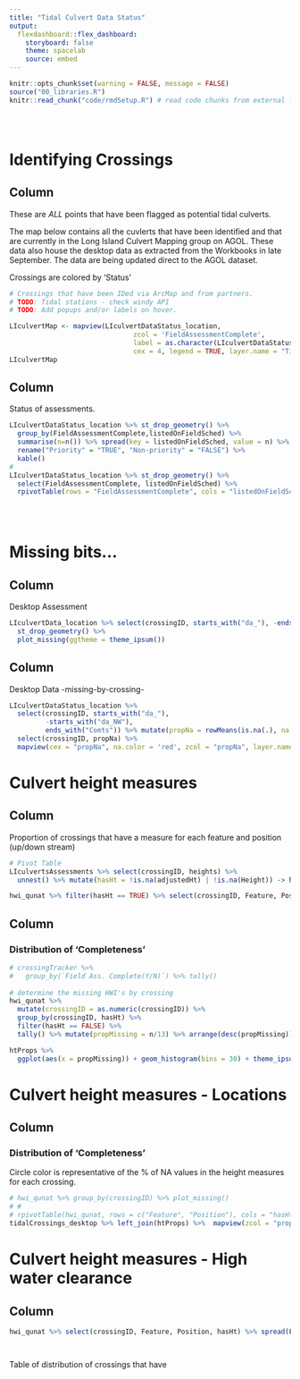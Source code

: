 ```yaml
---
title: "Tidal Culvert Data Status"
output: 
  flexdashboard::flex_dashboard:
    storyboard: false
    theme: spacelab
    source: embed
---
```


```r
knitr::opts_chunk$set(warning = FALSE, message = FALSE)
source("00_libraries.R")
knitr::read_chunk("code/rmdSetup.R") # read code chunks from external files to extend beyond multiple Rmds.
```

```r
```

```r
```

```r
```

Identifying Crossings {data-width=1200}
===========================================  

Column{data-width=800}  
-------------------------------------------  

These are _*ALL*_ points that have been flagged as potential tidal culverts. 

The map below contains all the cuvlerts that have been identified and that are currently in the Long Island Culvert Mapping group on AGOL. These data also house the desktop data as extracted from the Workbooks in late September. The data are being updated direct to the AGOL dataset.

Crossings are colored by 'Status'  

```r
# Crossings that have been IDed via ArcMap and from partners.
# TODO: Tidal stations - check windy API
# TODO: Add popups and/or labels on hover. 

LIculvertMap <- mapview(LIculvertDataStatus_location, 
                               zcol = 'FieldAssessmentComplete', 
                               label = as.character(LIculvertDataStatus_location$crossingID), lwd = .5,
                               cex = 4, legend = TRUE, layer.name = "Tidal Crossings:<br> Assessment Status")
LIculvertMap 

```


Column{data-width=400}
------------------------------------------- 

Status of assessments.   

```r

LIculvertDataStatus_location %>% st_drop_geometry() %>% 
  group_by(FieldAssessmentComplete,listedOnFieldSched) %>%
  summarise(n=n()) %>% spread(key = listedOnFieldSched, value = n) %>% 
  rename("Priority" = "TRUE", "Non-priority" = "FALSE") %>% 
  kable()
# 
LIculvertDataStatus_location %>% st_drop_geometry() %>% 
  select(FieldAssessmentComplete, listedOnFieldSched) %>%
  rpivotTable(rows = "FieldAssessmentComplete", cols = "listedOnFieldSched", rendererName = "Heatmap")

  
  
```


Missing bits... 
===========================================  

Column{data-width=400}  
------------------------------------------- 

Desktop Assessment  
  

```r
LIculvertData_location %>% select(crossingID, starts_with("da_"), -ends_with("Comts")) %>% 
  st_drop_geometry() %>% 
  plot_missing(ggtheme = theme_ipsum())
```

Column{data-width=800}  
-------------------------------------------   

Desktop Data -missing-by-crossing- 
  
  
```r

LIculvertDataStatus_location %>% 
  select(crossingID, starts_with("da_"), 
         -starts_with("da_NW"),
         ends_with("Comts")) %>% mutate(propNa = rowMeans(is.na(.), na.rm = T)) %>% 
  select(crossingID, propNa) %>% 
  mapview(cex = "propNa", na.color = 'red', zcol = "propNa", layer.name = "Proportion NA's")


```



Culvert height measures {data-width=1200}
===========================================  

Column{data-width=800}  
-------------------------------------------

Proportion of crossings that have a measure for each feature and position (up/down stream)  

```r
# Pivot Table
LIculvertsAssessments %>% select(crossingID, heights) %>%  
  unnest() %>% mutate(hasHt = !is.na(adjustedHt) | !is.na(Height)) -> hwi_qunat

hwi_qunat %>% filter(hasHt == TRUE) %>% select(crossingID, Feature, Position)  %>% rpivotTable(rows = "crossingID", cols = c("Feature", "Position"), rendererName = "Heatmap", aggregatorName = "Count")


```

Column{data-width=400}  
-------------------------------------------
### Distribution of 'Completeness'

```r

# crossingTracker %>%
#   group_by(`Field Ass. Complete(Y/N)`) %>% tally()
  
# determine the missing HWI's by crossing
hwi_qunat %>% 
  mutate(crossingID = as.numeric(crossingID)) %>% 
  group_by(crossingID, hasHt) %>%
  filter(hasHt == FALSE) %>%
  tally() %>% mutate(propMissing = n/13) %>% arrange(desc(propMissing)) -> htProps

htProps %>% 
  ggplot(aes(x = propMissing)) + geom_histogram(bins = 30) + theme_ipsum()


```

Culvert height measures - Locations {data-width=1200}
===========================================  

Column{data-width=800}  
-------------------------------------------

### Distribution of 'Completeness'  
Circle color is representative of the % of NA values in the height measures for each crossing.


```r
  
# hwi_qunat %>% group_by(crossingID) %>% plot_missing()
# #   
# rpivotTable(hwi_qunat, rows = c("Feature", "Position"), cols = "hasHt", rendererName = "Heatmap", aggregatorName = "Count as Fraction of Rows")
tidalCrossings_desktop %>% left_join(htProps) %>%  mapview(zcol = "propMissing", layer.name = "Proportion of Height Measures")
```

Culvert height measures - High water clearance {data-width=1200}
===========================================  

Column{data-width=800}  
-------------------------------------------

```r
hwi_qunat %>% select(crossingID, Feature, Position, hasHt) %>% spread(Feature, hasHt) %>% group_by(crossingID, Position) %>% mutate(highWat = sum(`Ceiling of Structure`, `HWI Stain`, `HWI Wrack`, `Road Surface`, na.rm = T)/4) %>% select(crossingID, Position, highWat) %>% filter(!is.na(Position)) %>% group_by(Position, highWat) %>% tally()




```
Table of distribution of crossings that have 

